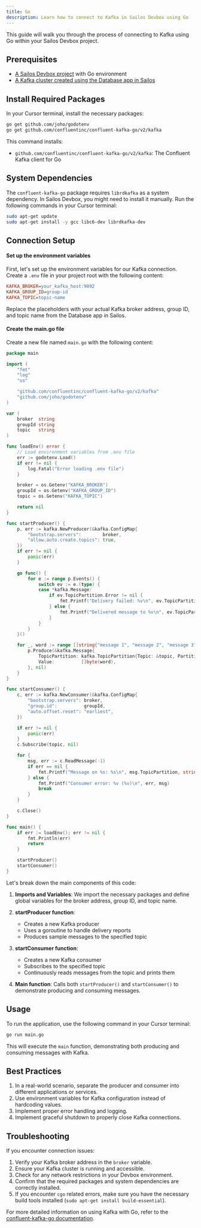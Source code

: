 ```yaml
---
title: Go
description: Learn how to connect to Kafka in Sailos Devbox using Go
---
```


This guide will walk you through the process of connecting to Kafka using Go within your Sailos Devbox project.

## Prerequisites

- [A Sailos Devbox project](/docs/guides/fundamentals/create-a-project) with Go environment
- [A Kafka cluster created using the Database app in Sailos](./)

## Install Required Packages

In your Cursor terminal, install the necessary packages:

```bash
go get github.com/joho/godotenv
go get github.com/confluentinc/confluent-kafka-go/v2/kafka
```

This command installs:
- `github.com/confluentinc/confluent-kafka-go/v2/kafka`: The Confluent Kafka client for Go

## System Dependencies

The `confluent-kafka-go` package requires `librdkafka` as a system dependency. In Sailos Devbox, you might need to install it manually. Run the following commands in your Cursor terminal:

```bash
sudo apt-get update
sudo apt-get install -y gcc libc6-dev librdkafka-dev
```

## Connection Setup

<div className='steps [&_h4]:step'>

#### Set up the environment variables

First, let's set up the environment variables for our Kafka connection. Create a `.env` file in your project root with the following content:

```ini title=".env"
KAFKA_BROKER=your_kafka_host:9092
KAFKA_GROUP_ID=group-id
KAFKA_TOPIC=topic-name
```

Replace the placeholders with your actual Kafka broker address, group ID, and topic name from the Database app in Sailos.

#### Create the main.go file

Create a new file named `main.go` with the following content:

```go title="main.go"
package main

import (
	"fmt"
	"log"
	"os"

	"github.com/confluentinc/confluent-kafka-go/v2/kafka"
	"github.com/joho/godotenv"
)

var (
	broker  string
	groupId string
	topic   string
)

func loadEnv() error {
	// Load environment variables from .env file
	err := godotenv.Load()
	if err != nil {
		log.Fatal("Error loading .env file")
	}

	broker = os.Getenv("KAFKA_BROKER")
	groupId = os.Getenv("KAFKA_GROUP_ID")
	topic = os.Getenv("KAFKA_TOPIC")

	return nil
}

func startProducer() {
	p, err := kafka.NewProducer(&kafka.ConfigMap{
		"bootstrap.servers":        broker,
		"allow.auto.create.topics": true,
	})
	if err != nil {
		panic(err)
	}

	go func() {
		for e := range p.Events() {
			switch ev := e.(type) {
			case *kafka.Message:
				if ev.TopicPartition.Error != nil {
					fmt.Printf("Delivery failed: %v\n", ev.TopicPartition)
				} else {
					fmt.Printf("Delivered message to %v\n", ev.TopicPartition)
				}
			}
		}
	}()

	for _, word := range []string{"message 1", "message 2", "message 3"} {
		p.Produce(&kafka.Message{
			TopicPartition: kafka.TopicPartition{Topic: &topic, Partition: kafka.PartitionAny},
			Value:          []byte(word),
		}, nil)
	}
}

func startConsumer() {
	c, err := kafka.NewConsumer(&kafka.ConfigMap{
		"bootstrap.servers": broker,
		"group.id":          groupId,
		"auto.offset.reset": "earliest",
	})

	if err != nil {
		panic(err)
	}
	c.Subscribe(topic, nil)

	for {
		msg, err := c.ReadMessage(-1)
		if err == nil {
			fmt.Printf("Message on %s: %s\n", msg.TopicPartition, string(msg.Value))
		} else {
			fmt.Printf("Consumer error: %v (%v)\n", err, msg)
			break
		}
	}

	c.Close()
}

func main() {
	if err := loadEnv(); err != nil {
		fmt.Println(err)
		return
	}

	startProducer()
	startConsumer()
}
```

Let's break down the main components of this code:

1. **Imports and Variables**: We import the necessary packages and define global variables for the broker address, group ID, and topic name.

2. **startProducer function**: 
   - Creates a new Kafka producer
   - Uses a goroutine to handle delivery reports
   - Produces sample messages to the specified topic

3. **startConsumer function**:
   - Creates a new Kafka consumer
   - Subscribes to the specified topic
   - Continuously reads messages from the topic and prints them

4. **Main function**: Calls both `startProducer()` and `startConsumer()` to demonstrate producing and consuming messages.

</div>

## Usage

To run the application, use the following command in your Cursor terminal:

```bash
go run main.go
```

This will execute the `main` function, demonstrating both producing and consuming messages with Kafka.

## Best Practices

1. In a real-world scenario, separate the producer and consumer into different applications or services.
2. Use environment variables for Kafka configuration instead of hardcoding values.
3. Implement proper error handling and logging.
4. Implement graceful shutdown to properly close Kafka connections.

## Troubleshooting

If you encounter connection issues:

1. Verify your Kafka broker address in the `broker` variable.
2. Ensure your Kafka cluster is running and accessible.
3. Check for any network restrictions in your Devbox environment.
4. Confirm that the required packages and system dependencies are correctly installed.
5. If you encounter `cgo` related errors, make sure you have the necessary build tools installed (`sudo apt-get install build-essential`).

For more detailed information on using Kafka with Go, refer to the [confluent-kafka-go documentation](https://github.com/confluentinc/confluent-kafka-go).